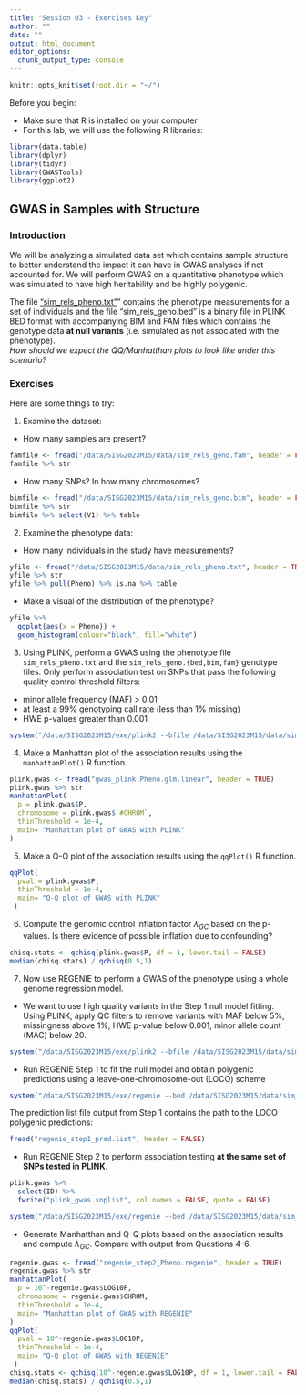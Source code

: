 ```yaml
---
title: "Session 03 - Exercises Key"
author: ""
date: ""
output: html_document
editor_options:
  chunk_output_type: console
---
```

```r
knitr::opts_knit$set(root.dir = "~/")
```
Before you begin:

* Make sure that R is installed on your computer
* For this lab, we will use the following R libraries:
```r
library(data.table)
library(dplyr)
library(tidyr)
library(GWASTools)
library(ggplot2)
```

## GWAS in Samples with Structure

### Introduction
We will be analyzing a simulated data set which contains sample structure to better understand the impact it can have in GWAS analyses if not accounted for. 
We will perform GWAS on a quantitative phenotype which was simulated to have high heritability and be highly polygenic.

The file ["sim_rels_pheno.txt"](https://github.com/joellembatchou/SISG2023_Association_Mapping/tree/master/data)” contains the phenotype measurements 
for a set of individuals and the file "sim_rels_geno.bed" is a binary file in PLINK BED format 
with accompanying BIM and FAM files which contains the genotype data **at null variants** (i.e. simulated as not associated with the phenotype).  
*How should we expect the QQ/Manhatthan plots to look like under this scenario?*

### Exercises
Here are some things to try:

  1. Examine the dataset:
  * How many samples are present? 
```r
famfile <- fread("/data/SISG2023M15/data/sim_rels_geno.fam", header = FALSE)
famfile %>% str
```
  * How many SNPs? In how many chromosomes?
```r
bimfile <- fread("/data/SISG2023M15/data/sim_rels_geno.bim", header = FALSE)
bimfile %>% str
bimfile %>% select(V1) %>% table
```

  2. Examine the phenotype data:
  * How many individuals in the study have measurements?
```r
yfile <- fread("/data/SISG2023M15/data/sim_rels_pheno.txt", header = TRUE)
yfile %>% str
yfile %>% pull(Pheno) %>% is.na %>% table
```
  * Make a visual of the distribution of the phenotype?
```r
yfile %>%
  ggplot(aes(x = Pheno)) +
  geom_histogram(colour="black", fill="white")
```

3. Using PLINK, perform a GWAS using the phenotype file `sim_rels_pheno.txt` and the `sim_rels_geno.{bed,bim,fam}` genotype files.
Only perform association test on SNPs that pass the following quality control threshold filters:

* minor allele frequency (MAF) > 0.01
* at least a 99% genotyping call rate (less than 1% missing)
* HWE p-values greater than 0.001

```r
system("/data/SISG2023M15/exe/plink2 --bfile /data/SISG2023M15/data/sim_rels_geno --pheno /data/SISG2023M15/data/sim_rels_pheno.txt --pheno-name Pheno --maf 0.01 --geno 0.01 --hwe 0.001 --autosome --glm allow-no-covars --out gwas_plink")
```

4. Make a Manhattan plot of the association results using the `manhattanPlot()` R function.
```r
plink.gwas <- fread("gwas_plink.Pheno.glm.linear", header = TRUE)
plink.gwas %>% str
manhattanPlot(
  p = plink.gwas$P,
  chromosome = plink.gwas$`#CHROM`, 
  thinThreshold = 1e-4,
  main= "Manhattan plot of GWAS with PLINK"
)
```

5. Make a Q-Q plot of the association results using the `qqPlot()` R function.
```r
qqPlot(
  pval = plink.gwas$P,
  thinThreshold = 1e-4,
  main= "Q-Q plot of GWAS with PLINK"
 )
```

6. Compute the genomic control inflation factor $\lambda_{GC}$ based on the p-values.
Is there evidence of possible inflation due to confounding?
```r
chisq.stats <- qchisq(plink.gwas$P, df = 1, lower.tail = FALSE)
median(chisq.stats) / qchisq(0.5,1)
```

7. Now use REGENIE to perform a GWAS of the phenotype using a whole genome regression model.

  * We want to use high quality variants in the Step 1 null model fitting.
  Using PLINK, apply QC filters to remove variants with MAF below 5%, missingness above 1%, HWE p-value below 0.001, minor allele count (MAC) below 20. 
```r
system("/data/SISG2023M15/exe/plink2 --bfile /data/SISG2023M15/data/sim_rels_geno --maf 0.05 --geno 0.01 --hwe 0.001 --mac 20 --write-snplist --out qc_pass")
```

  * Run REGENIE Step 1 to fit the null model and obtain polygenic predictions using a leave-one-chromosome-out (LOCO) scheme
```r
system("/data/SISG2023M15/exe/regenie --bed /data/SISG2023M15/data/sim_rels_geno --phenoFile /data/SISG2023M15/data/sim_rels_pheno.txt --step 1 --loocv --bsize 1000 --qt --extract qc_pass.snplist --out regenie_step1")
```

The prediction list file output from Step 1 contains the path to the LOCO polygenic predictions:
```r
fread("regenie_step1_pred.list", header = FALSE)
```

  * Run REGENIE Step 2 to perform association testing **at the same set of SNPs tested in PLINK**.
```r
plink.gwas %>%
  select(ID) %>%
  fwrite("plink_gwas.snplist", col.names = FALSE, quote = FALSE)
```

```r
system("/data/SISG2023M15/exe/regenie --bed /data/SISG2023M15/data/sim_rels_geno --phenoFile /data/SISG2023M15/data/sim_rels_pheno.txt --step 2 --bsize 400 --qt --pred regenie_step1_pred.list --extract plink_gwas.snplist --out regenie_step2")
```  

  * Generate Manhatthan and Q-Q plots based on the association results and compute $\lambda_{GC}$. Compare with output from Questions 4-6.
```r
regenie.gwas <- fread("regenie_step2_Pheno.regenie", header = TRUE)
regenie.gwas %>% str
manhattanPlot(
  p = 10^-regenie.gwas$LOG10P,
  chromosome = regenie.gwas$CHROM, 
  thinThreshold = 1e-4,
  main= "Manhattan plot of GWAS with REGENIE"
)
qqPlot(
  pval = 10^-regenie.gwas$LOG10P,
  thinThreshold = 1e-4,
  main= "Q-Q plot of GWAS with REGENIE"
 )
chisq.stats <- qchisq(10^-regenie.gwas$LOG10P, df = 1, lower.tail = FALSE)
median(chisq.stats) / qchisq(0.5,1)
```

